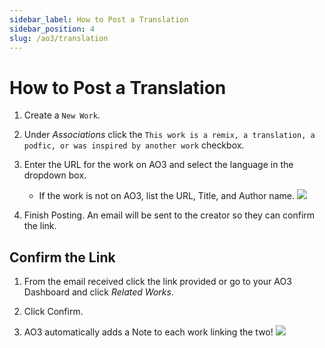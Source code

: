 ```yaml
---
sidebar_label: How to Post a Translation
sidebar_position: 4
slug: /ao3/translation
---
```


# How to Post a Translation

1. Create a `New Work`.

2. Under *Associations* click the `This work is a remix, a translation, a podfic, or was inspired by another work` checkbox.

3. Enter the URL for the work on AO3 and select the language in the dropdown box.
   - If the work is not on AO3, list the URL, Title, and Author name.
![](/img/docs/ao3/translation.png)

4. Finish Posting. An email will be sent to the creator so they can confirm the link.

## Confirm the Link

1. From the email received click the link provided or go to your AO3 Dashboard and click *Related Works*.

2. Click Confirm.

3. AO3 automatically adds a Note to each work linking the two!
![](/img/docs/ao3/translation_note.png)